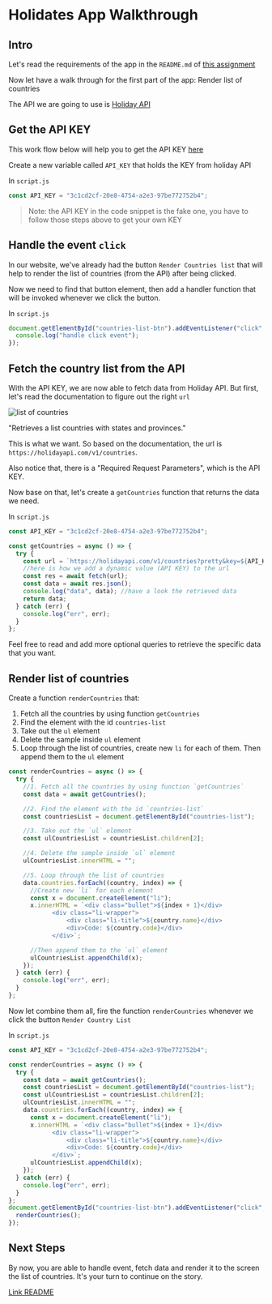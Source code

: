 # Holidates App Walkthrough

## Intro

Let's read the requirements of the app in the `README.md` of [this assignment](https://codesandbox.io/s/holidates-m5ryd)

Now let have a walk through for the first part of the app: Render list of countries

The API we are going to use is [Holiday API](https://holidayapi.com/)

## Get the API KEY

This work flow below will help you to get the API KEY [here](https://scribehow.com/shared/Holidayapi_Workflow___pESClYFSimE_s3wy4DfgQ)

Create a new variable called `API_KEY` that holds the KEY from holiday API

In `script.js`

```js
const API_KEY = "3c1cd2cf-20e8-4754-a2e3-97be772752b4";
```

> Note: the API KEY in the code snippet is the fake one, you have to follow those steps above to get your own KEY

## Handle the event `click`

In our website, we've already had the button `Render Countries list` that will help to render the list of countries (from the API) after being clicked.

Now we need to find that button element, then add a handler function that will be invoked whenever we click the button.

In `script.js`

```javascript
document.getElementById("countries-list-btn").addEventListener("click", () => {
  console.log("handle click event");
});
```

## Fetch the country list from the API

With the API KEY, we are now able to fetch data from Holiday API. But first, let's read the documentation to figure out the right `url`

![list of countries](assets/holidates-0.png)

"Retrieves a list countries with states and provinces."

This is what we want. So based on the documentation, the url is `https://holidayapi.com/v1/countries`.

Also notice that, there is a "Required Request Parameters", which is the API KEY.

Now base on that, let's create a `getCountries` function that returns the data we need.

In `script.js`

```javascript
const API_KEY = "3c1cd2cf-20e8-4754-a2e3-97be772752b4";

const getCountries = async () => {
  try {
    const url = `https://holidayapi.com/v1/countries?pretty&key=${API_KEY}`;
    //here is how we add a dynamic value (API KEY) to the url
    const res = await fetch(url);
    const data = await res.json();
    console.log("data", data); //have a look the retrieved data
    return data;
  } catch (err) {
    console.log("err", err);
  }
};
```

Feel free to read and add more optional queries to retrieve the specific data that you want.

## Render list of countries

Create a function `renderCountries` that:

1. Fetch all the countries by using function `getCountries`
2. Find the element with the id `countries-list`
3. Take out the `ul` element
4. Delete the sample inside `ul` element
5. Loop through the list of countries, create new `li` for each of them. Then append them to the `ul` element

```javascript
const renderCountries = async () => {
  try {
    //1. Fetch all the countries by using function `getCountries`
    const data = await getCountries();

    //2. Find the element with the id `countries-list`
    const countriesList = document.getElementById("countries-list");

    //3. Take out the `ul` element
    const ulCountriesList = countriesList.children[2];

    //4. Delete the sample inside `ul` element
    ulCountriesList.innerHTML = "";

    //5. Loop through the list of countries
    data.countries.forEach((country, index) => {
      //Create new `li` for each element
      const x = document.createElement("li");
      x.innerHTML = `<div class="bullet">${index + 1}</div>
            <div class="li-wrapper">
                <div class="li-title">${country.name}</div>
                <div>Code: ${country.code}</div>
            </div>`;

      //Then append them to the `ul` element
      ulCountriesList.appendChild(x);
    });
  } catch (err) {
    console.log("err", err);
  }
};
```

Now let combine them all, fire the function `renderCountries` whenever we click the button `Render Country List`

In `script.js`

```javascript
const API_KEY = "3c1cd2cf-20e8-4754-a2e3-97be772752b4";

const renderCountries = async () => {
  try {
    const data = await getCountries();
    const countriesList = document.getElementById("countries-list");
    const ulCountriesList = countriesList.children[2];
    ulCountriesList.innerHTML = "";
    data.countries.forEach((country, index) => {
      const x = document.createElement("li");
      x.innerHTML = `<div class="bullet">${index + 1}</div>
            <div class="li-wrapper">
                <div class="li-title">${country.name}</div>
                <div>Code: ${country.code}</div>
            </div>`;
      ulCountriesList.appendChild(x);
    });
  } catch (err) {
    console.log("err", err);
  }
};
document.getElementById("countries-list-btn").addEventListener("click", () => {
  renderCountries();
});
```

## Next Steps

By now, you are able to handle event, fetch data and render it to the screen the list of countries. It's your turn to continue on the story.

[Link README](https://codesandbox.io/s/holidates-m5ryd)
